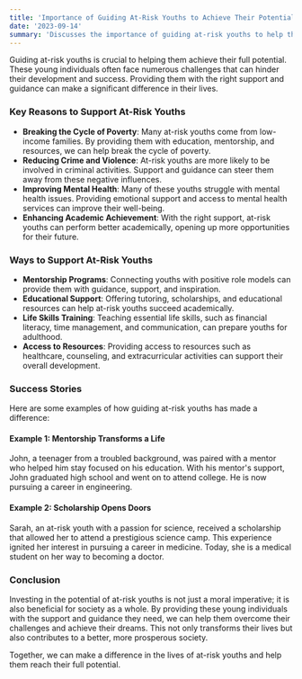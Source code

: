 ```yaml
---
title: 'Importance of Guiding At-Risk Youths to Achieve Their Potential'
date: '2023-09-14'
summary: 'Discusses the importance of guiding at-risk youths to help them achieve their potential, breaking the cycle of poverty, reducing crime, and improving mental health.'
---
```


Guiding at-risk youths is crucial to helping them achieve their full potential. These young individuals often face numerous challenges that can hinder their development and success. Providing them with the right support and guidance can make a significant difference in their lives.

### Key Reasons to Support At-Risk Youths

- **Breaking the Cycle of Poverty**: Many at-risk youths come from low-income families. By providing them with education, mentorship, and resources, we can help break the cycle of poverty.
- **Reducing Crime and Violence**: At-risk youths are more likely to be involved in criminal activities. Support and guidance can steer them away from these negative influences.
- **Improving Mental Health**: Many of these youths struggle with mental health issues. Providing emotional support and access to mental health services can improve their well-being.
- **Enhancing Academic Achievement**: With the right support, at-risk youths can perform better academically, opening up more opportunities for their future.

### Ways to Support At-Risk Youths

- **Mentorship Programs**: Connecting youths with positive role models can provide them with guidance, support, and inspiration.
- **Educational Support**: Offering tutoring, scholarships, and educational resources can help at-risk youths succeed academically.
- **Life Skills Training**: Teaching essential life skills, such as financial literacy, time management, and communication, can prepare youths for adulthood.
- **Access to Resources**: Providing access to resources such as healthcare, counseling, and extracurricular activities can support their overall development.

### Success Stories

Here are some examples of how guiding at-risk youths has made a difference:

#### Example 1: Mentorship Transforms a Life

John, a teenager from a troubled background, was paired with a mentor who helped him stay focused on his education. With his mentor's support, John graduated high school and went on to attend college. He is now pursuing a career in engineering.

#### Example 2: Scholarship Opens Doors

Sarah, an at-risk youth with a passion for science, received a scholarship that allowed her to attend a prestigious science camp. This experience ignited her interest in pursuing a career in medicine. Today, she is a medical student on her way to becoming a doctor.

### Conclusion

Investing in the potential of at-risk youths is not just a moral imperative; it is also beneficial for society as a whole. By providing these young individuals with the support and guidance they need, we can help them overcome their challenges and achieve their dreams. This not only transforms their lives but also contributes to a better, more prosperous society.

Together, we can make a difference in the lives of at-risk youths and help them reach their full potential.
